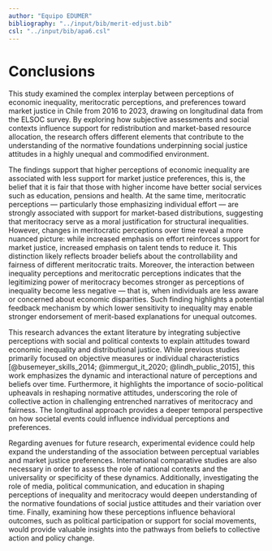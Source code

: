 ```yaml
---
author: "Equipo EDUMER"
bibliography: "../input/bib/merit-edjust.bib"
csl: "../input/bib/apa6.csl"
---
```


# Conclusions

This study examined the complex interplay between perceptions of economic inequality, meritocratic perceptions, and preferences toward market justice in Chile from 2016 to 2023, drawing on longitudinal data from the ELSOC survey. By exploring how subjective assessments and social contexts influence support for redistribution and market-based resource allocation, the research offers different elements that contribute to the understanding of the normative foundations underpinning social justice attitudes in a highly unequal and commodified environment.

The findings support that higher perceptions of economic inequality are associated with less support for market justice preferences, this is, the belief that it is fair that those with higher income have better social services such as education, pensions and health. At the same time, meritocratic perceptions — particularly those emphasizing individual effort — are strongly associated with support for market-based distributions, suggesting that meritocracy serve as a moral justification for structural inequalities. However, changes in meritocratic perceptions over time reveal a more nuanced picture: while increased emphasis on effort reinforces support for market justice, increased emphasis on talent tends to reduce it. This distinction likely reflects broader beliefs about the controllability and fairness of different meritocratic traits. Moreover, the interaction between inequality perceptions and meritocratic perceptions indicates that the legitimizing power of meritocracy becomes stronger as perceptions of inequality become less negative — that is, when individuals are less aware or concerned about economic disparities. Such finding highlights a potential feedback mechanism by which lower sensitivity to inequality may enable stronger endorsement of merit-based explanations for unequal outcomes.

This research advances the extant literature by integrating subjective perceptions with social and political contexts to explain attitudes toward economic inequality and distributional justice. While previous studies primarily focused on objective measures or individual characteristics [@busemeyer_skills_2014; @immergut_it_2020; @lindh_public_2015], this work emphasizes the dynamic and interactional nature of perceptions and beliefs over time. Furthermore, it highlights the importance of socio-political upheavals in reshaping normative attitudes, underscoring the role of collective action in challenging entrenched narratives of meritocracy and fairness. The longitudinal approach provides a deeper temporal perspective on how societal events could influence individual perceptions and preferences.

Regarding avenues for future research, experimental evidence could help expand the understanding of the association between perceptual variables and market justice preferences. International comparative studies are also necessary in order to assess the role of national contexts and the universality or specificity of these dynamics. Additionally, investigating the role of media, political communication, and education in shaping perceptions of inequality and meritocracy would deepen understanding of the normative foundations of social justice attitudes and their variation over time. Finally, examining how these perceptions influence behavioral outcomes, such as political participation or support for social movements, would provide valuable insights into the pathways from beliefs to collective action and policy change.



